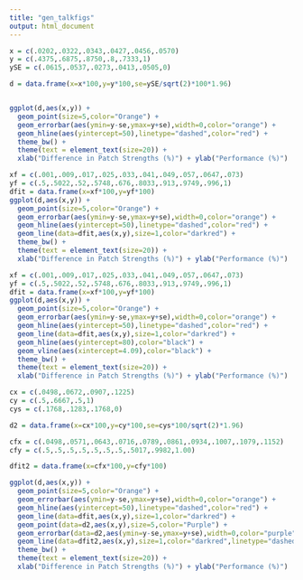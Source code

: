 ```yaml
---
title: "gen_talkfigs"
output: html_document
---
```


```r
x = c(.0202,.0322,.0343,.0427,.0456,.0570)
y = c(.4375,.6875,.8750,.8,.7333,1)
ySE = c(.0615,.0537,.0273,.0413,.0505,0)

d = data.frame(x=x*100,y=y*100,se=ySE/sqrt(2)*100*1.96)


ggplot(d,aes(x,y)) +
  geom_point(size=5,color="Orange") +
  geom_errorbar(aes(ymin=y-se,ymax=y+se),width=0,color="orange") +
  geom_hline(aes(yintercept=50),linetype="dashed",color="red") +
  theme_bw() + 
  theme(text = element_text(size=20)) + 
  xlab("Difference in Patch Strengths (%)") + ylab("Performance (%)")
```

```r
xf = c(.001,.009,.017,.025,.033,.041,.049,.057,.0647,.073)
yf = c(.5,.5022,.52,.5748,.676,.8033,.913,.9749,.996,1)
dfit = data.frame(x=xf*100,y=yf*100)
ggplot(d,aes(x,y)) +
  geom_point(size=5,color="Orange") +
  geom_errorbar(aes(ymin=y-se,ymax=y+se),width=0,color="orange") +
  geom_hline(aes(yintercept=50),linetype="dashed",color="red") +
  geom_line(data=dfit,aes(x,y),size=1,color="darkred") +
  theme_bw() + 
  theme(text = element_text(size=20)) + 
  xlab("Difference in Patch Strengths (%)") + ylab("Performance (%)")
```


```r
xf = c(.001,.009,.017,.025,.033,.041,.049,.057,.0647,.073)
yf = c(.5,.5022,.52,.5748,.676,.8033,.913,.9749,.996,1)
dfit = data.frame(x=xf*100,y=yf*100)
ggplot(d,aes(x,y)) +
  geom_point(size=5,color="Orange") +
  geom_errorbar(aes(ymin=y-se,ymax=y+se),width=0,color="orange") +
  geom_hline(aes(yintercept=50),linetype="dashed",color="red") +
  geom_line(data=dfit,aes(x,y),size=1,color="darkred") +
  geom_hline(aes(yintercept=80),color="black") +
  geom_vline(aes(xintercept=4.09),color="black") +
  theme_bw() + 
  theme(text = element_text(size=20)) + 
  xlab("Difference in Patch Strengths (%)") + ylab("Performance (%)")
```


```r
cx = c(.0498,.0672,.0907,.1225)
cy = c(.5,.6667,.5,1)
cys = c(.1768,.1283,.1768,0)

d2 = data.frame(x=cx*100,y=cy*100,se=cys*100/sqrt(2)*1.96)

cfx = c(.0498,.0571,.0643,.0716,.0789,.0861,.0934,.1007,.1079,.1152)
cfy = c(.5,.5,.5,.5,.5,.5,.5,.5017,.9982,1.00)

dfit2 = data.frame(x=cfx*100,y=cfy*100)

ggplot(d,aes(x,y)) +
  geom_point(size=5,color="Orange") +
  geom_errorbar(aes(ymin=y-se,ymax=y+se),width=0,color="orange") +
  geom_hline(aes(yintercept=50),linetype="dashed",color="red") +
  geom_line(data=dfit,aes(x,y),size=1,color="darkred") +
  geom_point(data=d2,aes(x,y),size=5,color="Purple") +
  geom_errorbar(data=d2,aes(ymin=y-se,ymax=y+se),width=0,color="purple") +
  geom_line(data=dfit2,aes(x,y),size=1,color="darkred",linetype="dashed") +
  theme_bw() + 
  theme(text = element_text(size=20)) + 
  xlab("Difference in Patch Strengths (%)") + ylab("Performance (%)")
```
